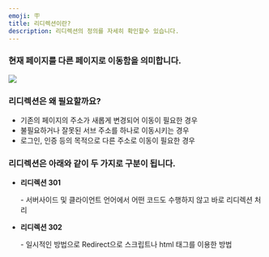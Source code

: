 ```yaml
---
emoji: 🪧
title: 리디렉션이란?
description: 리디렉션의 정의를 자세히 확인할수 있습니다.
---
```





### 현재 페이지를 다른 페이지로 이동함을 의미합니다.

![](</gitbook-assets/ko/image (145).png>)

### 리디렉션은 왜 필요할까요?

* 기존의 페이지의 주소가 새롭게 변경되어 이동이 필요한 경우
* 불필요하거나 잘못된 서브 주소를 하나로 이동시키는 경우
* 로그인, 인증 등의 목적으로 다른 주소로 이동이 필요한 경우

### 리디렉션은 아래와 같이  두 가지로 구분이 됩니다.

* **리디렉션 301**

     \- 서버사이드 및 클라이언트 언어에서 어떤 코드도 수행하지 않고 바로 리디렉션 처리

* **리디렉션 302**

    \- 일시적인 방법으로 Redirect으로 스크립트나 html 태그를 이용한 방법
